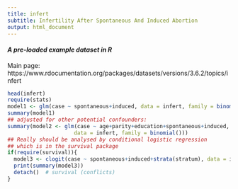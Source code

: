 ```yaml
---
title: infert
subtitle: Infertility After Spontaneous And Induced Abortion
output: html_document
---
```


#### *A pre-loaded example dataset in R*
Main page: https://www.rdocumentation.org/packages/datasets/versions/3.6.2/topics/infert

```r
head(infert)
require(stats)
model1 <- glm(case ~ spontaneous+induced, data = infert, family = binomial())
summary(model1)
## adjusted for other potential confounders:
summary(model2 <- glm(case ~ age+parity+education+spontaneous+induced,
                     data = infert, family = binomial()))
## Really should be analysed by conditional logistic regression
## which is in the survival package
if(require(survival)){
  model3 <- clogit(case ~ spontaneous+induced+strata(stratum), data = infert)
  print(summary(model3))
  detach()  # survival (conflicts)
}
```
